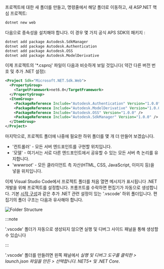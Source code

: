 프로젝트에 대한 새 폴더를 만들고, 명령줄에서 해당 폴더로 이동하고, 새
ASP.NET 핵심 프로젝트:

```bash
dotnet new web
```

다음으로 종속성을 설치해야 합니다. 이 경우 몇 가지
공식 APS SDK의 패키지 :

```bash
dotnet add package Autodesk.SdkManager
dotnet add package Autodesk.Authentication
dotnet add package Autodesk.OSS
dotnet add package Autodesk.ModelDerivative
```

이제 프로젝트의 '*.csproj' 파일이 다음과 비슷하게 보일 것입니다(
약간 다른 버전 번호 및 추가 .NET 설정):

```xml
<Project Sdk="Microsoft.NET.Sdk.Web">
  <PropertyGroup>
    <TargetFramework>net6.0</TargetFramework>
  </PropertyGroup>
  <ItemGroup>
    <PackageReference Include="Autodesk.Authentication" Version="1.0.0" />
    <PackageReference Include="Autodesk.ModelDerivative" Version="1.0.0" />
    <PackageReference Include="Autodesk.OSS" Version="1.0.0" />
    <PackageReference Include="Autodesk.SdkManager" Version="1.0.0" />
  </ItemGroup>
</Project>
```

마지막으로, 프로젝트 폴더에 나중에 필요한 하위 폴더를 몇 개 더 만들어 보겠습니다.

- '컨트롤러' - 모든 서버 엔드포인트를 구현할 위치입니다.
- '모델' - 여기서는 서로 다른 엔드포인트에서 공유할 수 있는 모든 서버 측 논리를 유지합니다.
- 'wwwroot' - 모든 클라이언트 측 자산(HTML, CSS, JavaScript, 이미지 등)을 넣을 위치입니다.

이제 Visual Studio Code에서 프로젝트 폴더를 처음 열면 메시지가 표시됩니다
.NET 개발을 위해 프로젝트를 설정합니다. 프롬프트를 수락하면 편집기가 자동으로 생성합니다.
기본 [시작 구성](https://code.visualstudio.com/docs/editor/debugging#_launch-configurations)과 같은 추가 .NET 관련 설정이 있는 '.vscode' 하위 폴더입니다.
편집기의 폴더 구조는 다음과 유사해야 합니다.

![Folder Structure](folder-structure.webp)



:::note

'.vscode' 폴더가 자동으로 생성되지 않으면 실행 및 디버그 사이드 패널을 통해 생성할 수 있습니다


:::



'.vscode' 폴더를 만들려면 왼쪽 패널에서 *실행 및 디버그 도구를 클릭한 > launch.json 파일을 만든 > 선택합니다. NET5+ 및 .NET Core*.